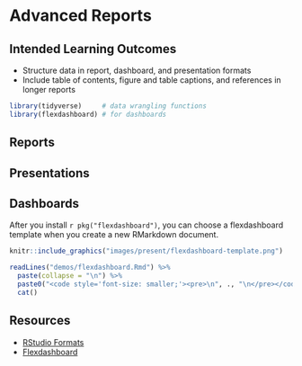 # Advanced Reports  {#present}

## Intended Learning Outcomes {#ilo-present}

* Structure data in report, dashboard, and presentation formats
* Include table of contents, figure and table captions, and references in longer reports

```r
library(tidyverse)     # data wrangling functions
library(flexdashboard) # for dashboards
```


## Reports


## Presentations


## Dashboards

After you install `r pkg("flexdashboard")`, you can choose a flexdashboard template when you create a new RMarkdown document. 

```r
knitr::include_graphics("images/present/flexdashboard-template.png")
```


```r
readLines("demos/flexdashboard.Rmd") %>% 
  paste(collapse = "\n") %>%
  paste0("<code style='font-size: smaller;'><pre>\n", ., "\n</pre></code>") %>%
  cat()
```




## Resources {#resources-present}

* [RStudio Formats](https://rmarkdown.rstudio.com/formats.html)
* [Flexdashboard](https://pkgs.rstudio.com/flexdashboard/)





